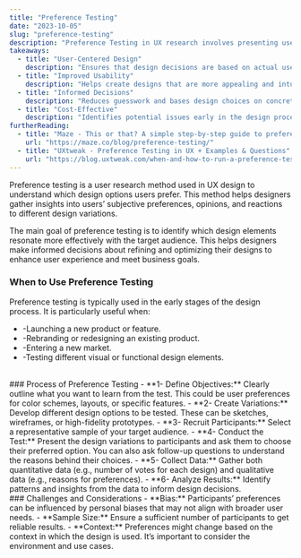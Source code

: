 ```yaml
---
title: "Preference Testing"
date: "2023-10-05"
slug: "preference-testing"
description: "Preference Testing in UX research involves presenting users with multiple design options to understand their preferences and opinions."
takeaways:
  - title: "User-Centered Design"
    description: "Ensures that design decisions are based on actual user preferences."
  - title: "Improved Usability"
    description: "Helps create designs that are more appealing and intuitive to users."
  - title: "Informed Decisions"
    description: "Reduces guesswork and bases design choices on concrete user feedback."
  - title: "Cost-Effective"
    description: "Identifies potential issues early in the design process, saving time and resources."
furtherReading:
  - title: "Maze - This or that? A simple step-by-step guide to preference testing"
    url: "https://maze.co/blog/preference-testing/"
  - title: "UXtweak - Preference Testing in UX + Examples & Questions"
    url: "https://blog.uxtweak.com/when-and-how-to-run-a-preference-testing/"
---
```


Preference testing is a user research method used in UX design to understand which design options users prefer. This method helps designers gather insights into users’ subjective preferences, opinions, and reactions to different design variations.

The main goal of preference testing is to identify which design elements resonate more effectively with the target audience. This helps designers make informed decisions about refining and optimizing their designs to enhance user experience and meet business goals.
<br/>
### When to Use Preference Testing
Preference testing is typically used in the early stages of the design process. It is particularly useful when:

- -Launching a new product or feature.
- -Rebranding or redesigning an existing product.
- -Entering a new market.
- -Testing different visual or functional design elements.
<br/>
### Process of Preference Testing
- **1- Define Objectives:** Clearly outline what you want to learn from the test. This could be user preferences for color schemes, layouts, or specific features.
- **2- Create Variations:** Develop different design options to be tested. These can be sketches, wireframes, or high-fidelity prototypes.
- **3- Recruit Participants:** Select a representative sample of your target audience.
- **4- Conduct the Test:** Present the design variations to participants and ask them to choose their preferred option. You can also ask follow-up questions to understand the reasons behind their choices.
- **5- Collect Data:** Gather both quantitative data (e.g., number of votes for each design) and qualitative data (e.g., reasons for preferences).
- **6- Analyze Results:** Identify patterns and insights from the data to inform design decisions.
<br />
### Challenges and Considerations
- **Bias:** Participants’ preferences can be influenced by personal biases that may not align with broader user needs.
- **Sample Size:** Ensure a sufficient number of participants to get reliable results.
- **Context:** Preferences might change based on the context in which the design is used. It’s important to consider the environment and use cases.

